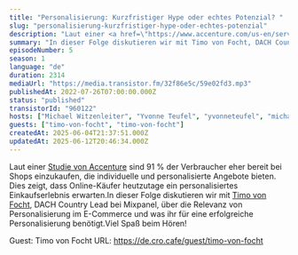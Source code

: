 ```yaml
---
title: "Personalisierung: Kurzfristiger Hype oder echtes Potenzial? "
slug: "personalisierung-kurzfristiger-hype-oder-echtes-potenzial"
description: "Laut einer <a href=\"https://www.accenture.com/us-en/services/interactive/propelling-growth-personalization\">Studie von Accenture</a> sind 91 % der Verbraucher eher bereit bei Shops einzukaufen, die individuelle und personalisierte Angebote bieten. Dies zeigt, dass Online-Käufer heutzutage ein personalisiertes Einkaufserlebnis erwarten.In dieser Folge diskutieren wir mit <a href=\"https://www.linkedin.com/in/tvonfocht/\">Timo von Focht</a>, DACH Country Lead bei Mixpanel, über die Relevanz von Personalisierung im E-Commerce und was ihr für eine erfolgreiche Personalisierung benötigt.Viel Spaß beim Hören!\n\n\n\n<!-- GUESTS START -->\nGuest: Timo von Focht\nURL: https://de.cro.cafe/guest/timo-von-focht\n<!-- GUESTS END -->"
summary: "In dieser Folge diskutieren wir mit Timo von Focht, DACH Country Lead bei Mixpanel, über die Relevanz von Personalisierung im E-Commerce und was ihr für eine erfolgreiche Personalisierung benötigt. "
episodeNumber: 5
season: 1
language: "de"
duration: 2314
mediaUrl: "https://media.transistor.fm/32f86e5c/59e02fd3.mp3"
publishedAt: 2022-07-26T07:00:00.000Z
status: "published"
transistorId: "960122"
hosts: ["Michael Witzenleiter", "Yvonne Teufel", "yvonneteufel", "michaelwitzenleiter"]
guests: ["timo-von-focht", "timo-von-focht"]
createdAt: 2025-06-04T21:37:51.000Z
updatedAt: 2025-06-12T20:46:34.000Z
---
```


Laut einer <a href="https://www.accenture.com/us-en/services/interactive/propelling-growth-personalization">Studie von Accenture</a> sind 91 % der Verbraucher eher bereit bei Shops einzukaufen, die individuelle und personalisierte Angebote bieten. Dies zeigt, dass Online-Käufer heutzutage ein personalisiertes Einkaufserlebnis erwarten.In dieser Folge diskutieren wir mit <a href="https://www.linkedin.com/in/tvonfocht/">Timo von Focht</a>, DACH Country Lead bei Mixpanel, über die Relevanz von Personalisierung im E-Commerce und was ihr für eine erfolgreiche Personalisierung benötigt.Viel Spaß beim Hören!



<!-- GUESTS START -->
Guest: Timo von Focht
URL: https://de.cro.cafe/guest/timo-von-focht
<!-- GUESTS END -->
